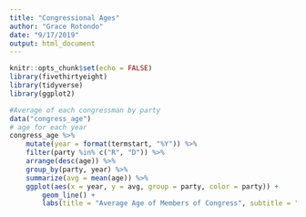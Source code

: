 ```yaml
---
title: "Congressional Ages"
author: "Grace Rotondo"
date: "9/17/2019"
output: html_document
---
```


```r
knitr::opts_chunk$set(echo = FALSE)
library(fivethirtyeight) 
library(tidyverse)
library(ggplot2)
```

```r
#Average of each congressman by party
data("congress_age")
# age for each year
congress_age %>% 
    mutate(year = format(termstart, "%Y")) %>% 
    filter(party %in% c("R", "D")) %>% 
    arrange(desc(age)) %>% 
    group_by(party, year) %>% 
    summarize(avg = mean(age)) %>% 
    ggplot(aes(x = year, y = avg, group = party, color = party)) + 
        geom_line() +
        labs(title = "Average Age of Members of Congress", subtitle = "At start of term, 1947-2013", source = "538 R Package") 
```

